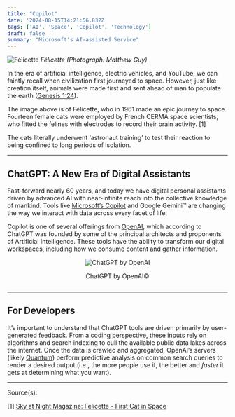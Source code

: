```yaml
---
title: "Copilot"
date: '2024-08-15T14:21:56.832Z'
tags: ['AI', 'Space', 'Copilot', 'Technology']
draft: false
summary: "Microsoft's AI-assisted Service"
---
```


![Félicette](https://substack-post-media.s3.amazonaws.com/public/images/3239ee54-9fdb-4369-b2ff-633a9e7a21e6_800x530.jpeg)
*Félicette (Photograph: Matthew Guy)*

In the era of artificial intelligence, electric vehicles, and YouTube, we can faintly recall when civilization first journeyed to space. However, just like creation itself, animals were made first and sent ahead of man to populate the earth ([Genesis 1:24](https://biblehub.com/genesis/1-24.htm)).

The image above is of Félicette, who in 1961 made an epic journey to space. Fourteen female cats were employed by French CERMA space scientists, who fitted the felines with electrodes to record their brain activity. \[1\]

The cats literally underwent ‘astronaut training’ to test their reaction to being confined to long periods of isolation.

---

## ChatGPT: A New Era of Digital Assistants

Fast-forward nearly 60 years, and today we have digital personal assistants driven by advanced AI with near-infinite reach into the collective knowledge of mankind. Tools like [Microsoft’s Copilot](https://www.microsoft.com/en-us/microsoft-copilot) and Google Gemini™ are changing the way we interact with data across every facet of life.

Copilot is one of several offerings from [OpenAI](https://openai.com/), which according to ChatGPT was founded by some of the principal architects and proponents of Artificial Intelligence. These tools have the ability to transform our digital workspaces, including how we consume content and gather information.

<div style="text-align: center; display: flex; flex-direction: column; align-items: center;">
  <img src="https://substack-post-media.s3.amazonaws.com/public/images/9d51542a-f228-47a6-8314-8624aa29ee51_1251x962.png" alt="ChatGPT by OpenAI" style="max-width: 100%;" />
  <p>ChatGPT by OpenAI©</p>
</div>

---

## For Developers

It’s important to understand that ChatGPT tools are driven primarily by user-generated feedback. From a coding perspective, these inputs rely on algorithms and search indexing to cull the available public data lakes across the internet. Once the data is crawled and aggregated, OpenAI’s servers (likely [Quantum](https://news.microsoft.com/source/features/innovation/microsofts-majorana-1-chip-carves-new-path-for-quantum-computing/)) perform predictive analysis on common search queries to render a desired output (i.e., the more people use it, the better and *faster* it gets at determining what you want).

---

Source(s):

\[1\] [Sky at Night Magazine: Félicette - First Cat in Space](https://www.skyatnightmagazine.com/space-missions/felicette-first-cat-space)
